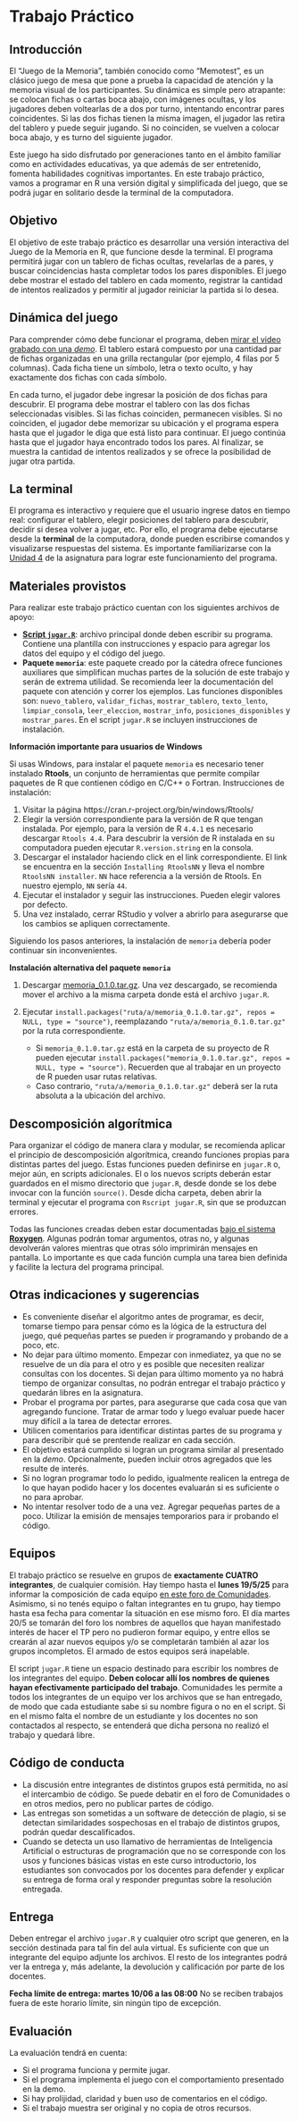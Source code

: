 ```{=latex}
\thispagestyle{primerapagina}
```

# Trabajo Práctico {.unnumbered}

## Introducción

El “Juego de la Memoria”, también conocido como “Memotest”, es un clásico juego de mesa que pone a prueba la capacidad de atención y la memoria visual de los participantes. Su dinámica es simple pero atrapante: se colocan fichas o cartas boca abajo, con imágenes ocultas, y los jugadores deben voltearlas de a dos por turno, intentando encontrar pares coincidentes. Si las dos fichas tienen la misma imagen, el jugador las retira del tablero y puede seguir jugando. Si no coinciden, se vuelven a colocar boca abajo, y es turno del siguiente jugador.

Este juego ha sido disfrutado por generaciones tanto en el ámbito familiar como en actividades educativas, ya que además de ser entretenido, fomenta habilidades cognitivas importantes. En este trabajo práctico, vamos a programar en R una versión digital y simplificada del juego, que se podrá jugar en solitario desde la terminal de la computadora.

## Objetivo

El objetivo de este trabajo práctico es desarrollar una versión interactiva del Juego de la Memoria en R, que funcione desde la terminal. El programa permitirá jugar con un tablero de fichas ocultas, revelarlas de a pares, y buscar coincidencias hasta completar todos los pares disponibles. El juego debe mostrar el estado del tablero en cada momento, registrar la cantidad de intentos realizados y permitir al jugador reiniciar la partida si lo desea.

## Dinámica del juego

Para comprender cómo debe funcionar el programa, deben [mirar el video grabado con una *demo*](https://drive.google.com/file/d/1y4ccRdBW9iRWHLHFi7bYlQZLsolCvTOv/view?usp=sharing). El tablero estará compuesto por una cantidad par de fichas organizadas en una grilla rectangular (por ejemplo, 4 filas por 5 columnas). Cada ficha tiene un símbolo, letra o texto oculto, y hay exactamente dos fichas con cada símbolo.

En cada turno, el jugador debe ingresar la posición de dos fichas para descubrir. El programa debe mostrar el tablero con las dos fichas seleccionadas visibles. Si las fichas coinciden, permanecen visibles. Si no coinciden, el jugador debe memorizar su ubicación y el programa espera hasta que el jugador le diga que está listo para continuar. El juego continúa hasta que el jugador haya encontrado todos los pares. Al finalizar, se muestra la cantidad de intentos realizados y se ofrece la posibilidad de jugar otra partida.

## La terminal

El programa es interactivo y requiere que el usuario ingrese datos en tiempo real: configurar el tablero, elegir posiciones del tablero para descubrir, decidir si desea volver a jugar, etc. Por ello, el programa debe ejecutarse desde la **terminal** de la computadora, donde pueden escribirse comandos y visualizarse respuestas del sistema. Es importante familiarizarse con la [Unidad 4](@sec-unidad4) de la asignatura para lograr este funcionamiento del programa.

## Materiales provistos

Para realizar este trabajo práctico cuentan con los siguientes archivos de apoyo:

- [**Script `jugar.R`**](https://github.com/ee-unr/programacion-1/raw/refs/heads/main/archivos/tp_2025/jugar.R): archivo principal donde deben escribir su programa. Contiene una plantilla con instrucciones y espacio para agregar los datos del equipo y el código del juego.
- **Paquete `memoria`**: este paquete creado por la cátedra ofrece funciones auxiliares que simplifican muchas partes de la solución de este trabajo y serán de extrema utilidad. Se recomienda leer la documentación del paquete con atención y correr los ejemplos. Las funciones disponibles son: `nuevo_tablero`, `validar_fichas`, `mostrar_tablero`, `texto_lento`, `limpiar_consola`, `leer_eleccion`, `mostrar_info`, `posiciones_disponibles` y `mostrar_pares`. En el script `jugar.R` se incluyen instrucciones de instalación. 

**Información importante para usuarios de Windows**

Si usas Windows, para instalar el paquete `memoria` es necesario tener instalado **Rtools**, un conjunto de herramientas que permite compilar paquetes de R que contienen código en C/C++ o Fortran. Instrucciones de instalación:

1. Visitar la página https://cran.r-project.org/bin/windows/Rtools/
2. Elegir la versión correspondiente para la versión de R que tengan instalada. Por ejemplo, para la versión de R `4.4.1` es necesario descargar `Rtools 4.4`. Para descubrir la versión de R instalada en su computadora pueden ejecutar `R.version.string` en la consola.
3. Descargar el instalador haciendo click en el link correspondiente. El link se encuentra en la sección `Installing RtoolsNN` y lleva el nombre `RtoolsNN installer`. `NN` hace referencia a la versión de Rtools. En nuestro ejemplo, `NN` sería `44`.
4. Ejecutar el instalador y seguir las instrucciones. Pueden elegir valores por defecto.
5. Una vez instalado, cerrar RStudio y volver a abrirlo para asegurarse que los cambios se apliquen correctamente.

Siguiendo los pasos anteriores, la instalación de `memoria` debería poder continuar sin inconvenientes.

**Instalación alternativa del paquete `memoria`**

1. Descargar [memoria_0.1.0.tar.gz](https://github.com/ee-unr/programacion-1/raw/refs/heads/main/tp/memoria_0.1.0.tar.gz). Una vez descargado, se recomienda mover el archivo a la misma carpeta donde está el archivo `jugar.R`.
2. Ejecutar `install.packages("ruta/a/memoria_0.1.0.tar.gz", repos = NULL, type = "source")`, reemplazando `"ruta/a/memoria_0.1.0.tar.gz"` por la ruta correspondiente. 

    - Si `memoria_0.1.0.tar.gz` está en la carpeta de su proyecto de R pueden ejecutar `install.packages("memoria_0.1.0.tar.gz", repos = NULL, type = "source")`. Recuerden que al trabajar en un proyecto de R pueden usar rutas relativas.
    - Caso contrario, `"ruta/a/memoria_0.1.0.tar.gz"` deberá ser la ruta absoluta a la ubicación del archivo.

## Descomposición algorítmica

Para organizar el código de manera clara y modular, se recomienda aplicar el principio de descomposición algorítmica, creando funciones propias para distintas partes del juego. Estas funciones pueden definirse en `jugar.R` o, mejor aún, en scripts adicionales. El o los nuevos scripts deberán estar guardados en el mismo directorio que `jugar.R`, desde donde se los debe invocar con la función `source()`. Desde dicha carpeta, deben abrir la terminal y ejecutar el programa con `Rscript jugar.R`, sin que se produzcan errores.

Todas las funciones creadas deben estar documentadas [bajo el sistema **Roxygen**](03_3_varios.qmd#sec-factorial). Algunas podrán tomar argumentos, otras no, y algunas devolverán valores mientras que otras sólo imprimirán mensajes en pantalla. Lo importante es que cada función cumpla una tarea bien definida y facilite la lectura del programa principal.


## Otras indicaciones y sugerencias

- Es conveniente diseñar el algoritmo antes de programar, es decir, tomarse tiempo para pensar cómo es la lógica de la estructura del juego, qué pequeñas partes se pueden ir programando y probando de a poco, etc.
- No dejar para último momento. Empezar con inmediatez, ya que no se resuelve de un día para el otro y es posible que necesiten realizar consultas con los docentes. Si dejan para último momento ya no habrá tiempo de organizar consultas, no podrán entregar el trabajo práctico y quedarán libres en la asignatura.
- Probar el programa por partes, para asegurarse que cada cosa que van agregando funcione. Tratar de armar todo y luego evaluar puede hacer muy difícil a la tarea de detectar errores. 
- Utilicen comentarios para identificar distintas partes de su programa y para describir qué se prentende realizar en cada sección.
- El objetivo estará cumplido si logran un programa similar al presentado en la *demo*. Opcionalmente, pueden incluir otros agregados que les resulte de interés. 
- Si no logran programar todo lo pedido, igualmente realicen la entrega de lo que hayan podido hacer y los docentes evaluarán si es suficiente o no para aprobar.
- No intentar resolver todo de a una vez. Agregar pequeñas partes de a poco. Utilizar la emisión de mensajes temporarios para ir probando el código.

## Equipos

El trabajo práctico se resuelve en grupos de **exactamente CUATRO integrantes**, de cualquier comisión. Hay tiempo hasta el **lunes 19/5/25** para informar la composición de cada equipo [en este foro de Comunidades](https://comunidades3.campusvirtualunr.edu.ar/mod/forum/discuss.php?d=79027). Asimismo, si no tenés equipo o faltan integrantes en tu grupo, hay tiempo hasta esa fecha para comentar la situación en ese mismo foro. El día martes 20/5 se tomarán del foro los nombres de aquellos que hayan manifestado interés de hacer el TP pero no pudieron formar equipo, y entre ellos se crearán al azar nuevos equipos y/o se completarán también al azar los grupos incompletos. El armado de estos equipos será inapelable. 

El script `jugar.R` tiene un espacio destinado para escribir los nombres de los integrantes del equipo. **Deben colocar allí los nombres de quienes hayan efectivamente participado del trabajo**. Comunidades les permite a todos los integrantes de un equipo ver los archivos que se han entregado, de modo que cada estudiante sabe si su nombre figura o no en el script. Si en el mismo  falta el nombre de un estudiante y los docentes no son contactados al respecto, se entenderá que dicha persona no realizó el trabajo y quedará libre.

## Código de conducta

- La discusión entre integrantes de distintos grupos está permitida, no así el intercambio de código. Se puede debatir en el foro de Comunidades o en otros medios, pero no publicar partes de código.
- Las entregas son sometidas a un software de detección de plagio, si se detectan similaridades sospechosas en el trabajo de distintos grupos, podrán quedar descalificados. 
- Cuando se detecta un uso llamativo de herramientas de Inteligencia Artificial o estructuras de programación que no se corresponde con los usos y funciones básicas vistas en este curso introductorio, los estudiantes son convocados por los docentes para defender y explicar su entrega de forma oral y responder preguntas sobre la resolución entregada.

## Entrega

Deben entregar el archivo `jugar.R` y cualquier otro script que generen, en la sección destinada para tal fin del aula virtual. Es suficiente con que un integrante del equipo adjunte los archivos. El resto de los integrantes podrá ver la entrega y, más adelante, la devolución y calificación por parte de los docentes.

**Fecha límite de entrega: martes 10/06 a las 08:00** No se reciben trabajos fuera de este horario límite, sin ningún tipo de excepción.

## Evaluación

La evaluación tendrá en cuenta:

- Si el programa funciona y permite jugar.
- Si el programa implementa el juego con el comportamiento presentado en la demo.
- Si hay prolijidad, claridad y buen uso de comentarios en el código.
- Si el trabajo muestra ser original y no copia de otros recursos.

